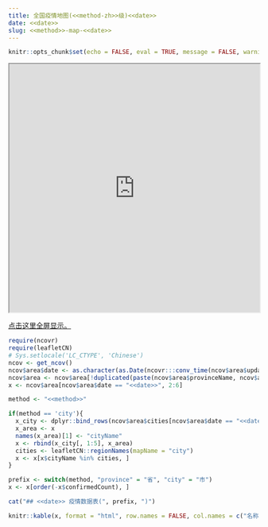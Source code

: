 ```yaml
---
title: 全国疫情地图(<<method-zh>>级)<<date>>
date: <<date>>
slug: <<method>>-map-<<date>>
---
```


```r
knitr::opts_chunk$set(echo = FALSE, eval = TRUE, message = FALSE, warning = FALSE, error = FALSE)
```


<iframe seamless src="https://pzhaonet.github.io/ncov/leaflet/leafmap-<<method>>-<<date>>.html" width="100%" height="500"></iframe>

[点击这里全屏显示。](https://pzhaonet.github.io/ncov/leaflet/leafmap-<<method>>-<<date>>.html)



```r
require(ncovr)
require(leafletCN)
# Sys.setlocale('LC_CTYPE', 'Chinese')
ncov <- get_ncov()
ncov$area$date <- as.character(as.Date(ncovr:::conv_time(ncov$area$updateTime)))
ncov$area <- ncov$area[!duplicated(paste(ncov$area$provinceName, ncov$area$date)), ]
x <- ncov$area[ncov$area$date == "<<date>>", 2:6]

method <- "<<method>>"

if(method == 'city'){
  x_city <- dplyr::bind_rows(ncov$area$cities[ncov$area$date == "<<date>>"])
  x_area <- x
  names(x_area)[1] <- "cityName"
  x <- rbind(x_city[, 1:5], x_area)
  cities <- leafletCN::regionNames(mapName = "city")
  x <- x[x$cityName %in% cities, ]
}

prefix <- switch(method, "province" = "省", "city" = "市")
x <- x[order(-x$confirmedCount), ]
```

```r
cat("## <<date>> 疫情数据表(", prefix, ")")
```

```r
knitr::kable(x, format = "html", row.names = FALSE, col.names = c("名称", "确诊", "疑似", "治愈", "死亡"))
```
